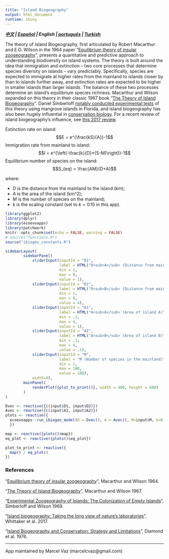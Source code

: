 ```yaml
---
title: "Island Biogeography"
output: html_document
runtime: shiny
---
```


***[中文](https://ecoevoapps.shinyapps.io/island_biogeography_ch) | [Español](https://ecoevoapps.shinyapps.io/island_biogeography_es) | English | [português](https://ecoevoapps.shinyapps.io/island_biogeography_pt) | [Turkish](https://ecoevoapps.shinyapps.io/island_biogeography_tk)  ***

The theory of Island Biogeography, first articulated by Robert Macarthur and E.O. Wilson in the 1964 paper "[Equilibrium theory of insular zoogeography](https://onlinelibrary.wiley.com/doi/pdf/10.1111/j.1558-5646.1963.tb03295.x)", presents a quantitative and predictive approach to understanding biodiversity on island systems. The theory is built around the idea that immigration and extinction -- two core processes that determine species diversity on islands -- vary predictably. Specifically, species are expected to immigrate at higher rates from the mainland to islands closer by than to islands further away, and extinction rates are expected to be higher in smaller islands than larger islands. The balance of these two processes determine an island's equilibrium species richness. Macarthur and Wilson expanded on this theory in their classic 1967 book "[The Theory of Island Biogeography](https://en.wikipedia.org/wiki/The_Theory_of_Island_Biogeography)". Daniel Simberloff [notably conducted experimental tests](https://esajournals.onlinelibrary.wiley.com/doi/abs/10.2307/1934856) of this theory using mangrove islands in Florida, and island biogeography has also been hugely influential in [conservation biology](https://www.jstor.org/stable/1742652). For a recent review of island biogeography's influence, see [this 2017 review](https://science.sciencemag.org/content/357/6354/eaam8326).

Extinction rate on island:
$$E = e^{\frac{kS}{A}}-1$$
Immigration rate from mainland to island:
$$I = e^{\left(-\frac{k}{D}*(S-M)\right)}-1$$
Equilibrium number of species on the island:  
$$S_{eq} = \frac{AM}{D+A}$$

where:

- $D$ is the distance from the mainland to the island (km);  
- $A$ is the area of the island (km^2);  
- $M$ is the number of species on the mainland;  
- $k$ is the scaling constant (set to $k=0.15$ in this app).




```r
library(ggplot2)
library(dplyr)
library(ecoevoapps)
library(patchwork)
knitr::opts_chunk$set(echo = FALSE, warning = FALSE)
# source("functions.R")
source("ibiogeo_constants.R")
```

```r
sidebarLayout(
        sidebarPanel(
            sliderInput(inputId = "D1",
                        label = HTML("D<sub>A</sub> (Distance from mainland to Island A)"),
                        min = 1,
                        max = 8,
                        value = 1),
            sliderInput(inputId = "D2",
                        label = HTML("D<sub>B</sub> (Distance from mainland to Island B)"),
                        min = 1,
                        max = 8,
                        value = 4),            
            sliderInput(inputId = "A1",
                        label = HTML("A<sub>A</sub> (Area of island A)"),
                        min = .1,
                        max = 4,
                        value = 1),
            sliderInput(inputId = "A2",
                        label = HTML("A<sub>B</sub> (Area of island B)"),
                        min = .1,
                        max = 4,
                        value = .5),
            sliderInput(inputId = "M",
                        label = "M (Number of species in the mainland)",
                        min = 1,
                        max = 100,
                        value = 100),
            width=4),
        mainPanel(
            renderPlot({plot_to_print()}, width = 400, height = 600)
        )
)

Dvec <- reactive({c(input$D1, input$D2)})
Avec <- reactive({c(input$A1, input$A2)})
plots <- reactive({
  ecoevoapps::run_ibiogeo_model(D = Dvec(), A = Avec(), M=input$M, k=0.015)
  })

map <- reactive({plots()$map})
eq_plot <- reactive({plots()$eq_plot})

plot_to_print <- reactive({
  map() / eq_plot()
})

```

### References 

"[Equilibrium theory of insular zoogeography](https://onlinelibrary.wiley.com/doi/pdf/10.1111/j.1558-5646.1963.tb03295.x)", Macarthur and Wilson 1964.  

"[The Theory of Island Biogeography](https://en.wikipedia.org/wiki/The_Theory_of_Island_Biogeography)", Macarthur and Wilson 1967. 

"[Experimental Zoogeography of Islands: The Colonization of Empty Islands](https://esajournals.onlinelibrary.wiley.com/doi/abs/10.2307/1934856)", Simberloff and Wilson 1969.  

"[Island biogeography: Taking the long view of nature’s laboratories](https://science.sciencemag.org/content/357/6354/eaam8326)", Whittaker et al. 2017. 

"[Island Biogeography and Conservation: Strategy and Limitations](https://www.jstor.org/stable/1742652)", Diamond et al. 1976. 

---------------

App maintained by Marcel Vaz (marcelcvaz@gmail.com)
